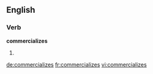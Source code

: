 
==English==

===Verb===
'''commercializes'''

# {{third-person singular of|commercialize}}

[[de:commercializes]]
[[fr:commercializes]]
[[vi:commercializes]]